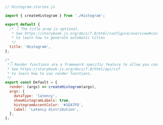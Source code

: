 ```js
// Histogram.stories.js

import { createHistogram } from './Histogram';

export default {
  /* 👇 The title prop is optional.
   * See https://storybook.js.org/docs/7.0/html/configure/overview#configure-story-loading
   * to learn how to generate automatic titles
   */
  title: 'Histogram',
};

/*
 *👇 Render functions are a framework specific feature to allow you control on how the component renders.
 * See https://storybook.js.org/docs/7.0/html/api/csf
 * to learn how to use render functions.
 */
export const Default = {
  render: (args) => createHistogram(args),
  args: {
    dataType: 'latency',
    showHistogramLabels: true,
    histogramAccentColor: '#1EA7FD',
    label: 'Latency distribution',
  },
};
```
